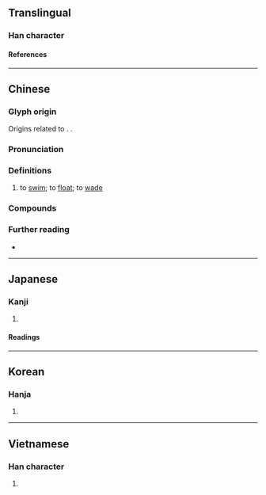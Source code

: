 {{character info/new}}
==Translingual==

===Han character===
{{Han char|rn=85|rad=水|as=05|sn=8|four=36100|canj=EWO|ids=⿰氵囚}}

====References====
{{Han ref|kx=0615.080|dkj=17270|dj=1009.060|hdz=31587.020|uh=6CC5}}

----

==Chinese==
{{zh-forms}}

===Glyph origin===
{{Han etym}}
Origins related to {{zh-l|汓}}. {{Han compound|水|囚|ls=psc|c1=s|c2=p|t1=water}}.

===Pronunciation===
{{zh-pron
|m=qiú,yōu
|c=cau4
|mn=siû/xm,zz:chhiû
|mn_note=siû - literary; chhiû - vernacular
|mn-t=siu5
|mc=y
|oc=y
|ma=
|cat=v
}}

===Definitions===
{{zh-hanzi}}

# to [[swim]]; to [[float]]; to [[wade]]

===Compounds===
{{zh-der|泅水}}

===Further reading===
* {{thcwd|4274}}

----

==Japanese==

===Kanji===
{{ja-kanji|grade=|rs=水05}}

# {{rfdef|ja|sort=水05}}

====Readings====
{{ja-readings
|on=しゅう
|kun=およぐ
}}

----

==Korean==

===Hanja===
{{ko-hanja|쉬}}

# {{rfdef|ko|sort=水05}}

----

==Vietnamese==

===Han character===
{{vi-readings|rs=水05|reading=tù}}

# {{rfdef|vi|sort=水05}}

{{cln|vi|Han tu}}
